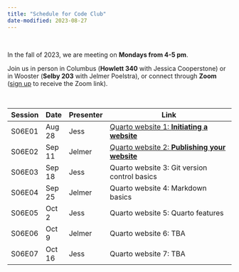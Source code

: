 ```yaml
---
title: "Schedule for Code Club"
date-modified: 2023-08-27
---
```


<br>

In the fall of 2023, we are meeting on **Mondays from 4-5 pm**.

Join us in person in Columbus (**Howlett 340** with Jessica Cooperstone)
or in Wooster (**Selby 203** with Jelmer Poelstra),
or connect through **Zoom**
([sign up](https://forms.gle/eYkMvmJShrcANUrt5) to receive the Zoom link).

<br>

| Session | Date    | Presenter | Link                                                                              |
|---------|---------|-----------|-----------------------------------------------------------------------------------|
| S06E01  | Aug 28  | Jess      | [Quarto website 1: **Initiating a website**](/posts/website_01_initiation/)       |
| S06E02  | Sep 11  | Jelmer    | [Quarto website 2: **Publishing your website**](/posts/website_02/)               |
| S06E03  | Sep 18  | Jess      | Quarto website 3: Git version control basics                                      |
| S06E04  | Sep 25  | Jelmer    | Quarto website 4: Markdown basics                                                 |
| S06E05  | Oct 2   | Jess      | Quarto website 5: Quarto features                                                 |
| S06E06  | Oct 9   | Jelmer    | Quarto website 6: TBA                                                             |
| S06E07  | Oct 16  | Jess      | Quarto website 7: TBA                                                             |
